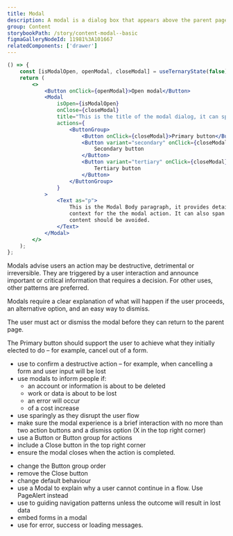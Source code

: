 ```yaml
---
title: Modal
description: A modal is a dialog box that appears above the parent page and provides advance notice of a destructive action and consequence. They tell users a decision is needed.
group: Content
storybookPath: /story/content-modal--basic
figmaGalleryNodeId: 11981%3A101667
relatedComponents: ['drawer']
---
```


```jsx live
() => {
	const [isModalOpen, openModal, closeModal] = useTernaryState(false);
	return (
		<>
			<Button onClick={openModal}>Open modal</Button>
			<Modal
				isOpen={isModalOpen}
				onClose={closeModal}
				title="This is the title of the modal dialog, it can span lines but should not be too long."
				actions={
					<ButtonGroup>
						<Button onClick={closeModal}>Primary button</Button>
						<Button variant="secondary" onClick={closeModal}>
							Secondary button
						</Button>
						<Button variant="tertiary" onClick={closeModal}>
							Tertiary button
						</Button>
					</ButtonGroup>
				}
			>
				<Text as="p">
					This is the Modal Body paragraph, it provides detailed instruction and
					context for the the modal action. It can also span lines but long form
					content should be avoided.
				</Text>
			</Modal>
		</>
	);
};
```

Modals advise users an action may be destructive, detrimental or irreversible. They are triggered by a user interaction and announce important or critical information that requires a decision. For other uses, other patterns are preferred.

Modals require a clear explanation of what will happen if the user proceeds, an alternative option, and an easy way to dismiss.

The user must act or dismiss the modal before they can return to the parent page.

The Primary button should support the user to achieve what they initially elected to do – for example, cancel out of a form.

<DoHeading />

- use to confirm a destructive action – for example, when cancelling a form and user input will be lost
- use modals to inform people if:
  - an account or information is about to be deleted
  - work or data is about to be lost
  - an error will occur
  - of a cost increase
- use sparingly as they disrupt the user flow
- make sure the modal experience is a brief interaction with no more than two action buttons and a dismiss option (X in the top right corner)
- use a Button or Button group for actions
- include a Close button in the top right corner
- ensure the modal closes when the action is completed.

<DontHeading />

- change the Button group order
- remove the Close button
- change default behaviour
- use a Modal to explain why a user cannot continue in a flow. Use PageAlert instead
- use to guiding navigation patterns unless the outcome will result in lost data
- embed forms in a modal
- use for error, success or loading messages.
